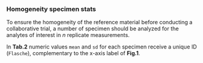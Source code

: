 ### Homogeneity specimen stats

To ensure the homogeneity of the reference material before conducting a collaborative trial, a number of specimen should be analyzed for the analytes of interest in $n$ replicate measurements.

In **Tab.2** numeric values `mean` and `sd` for each specimen receive a unique ID (`Flasche`), complementary to the x-axis label of **Fig.1**.